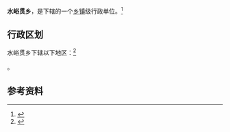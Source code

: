 {{中国乡级行政区|14/09/29/203/000}}

'''水峪贯乡'''，是{{PRC admin/fullname|14/09/29/203/000|3}}下辖的一个[[乡镇|乡镇]]级行政单位。<ref>{{PRC admin/ref sgc|{{PRC admin/parent|14/09/29/203/000}}}}</ref>

== 行政区划 ==

水峪贯乡下辖以下地区：<ref>{{PRC admin/ref sgc|14/09/29/203/000}}</ref>

{{PRC admin/children|14/09/29/203/000}}。

== 参考资料 ==

{{reflist}}

{{行政区划小作品}}
{{PRC admin/navcat|14/09/29/203/000}}